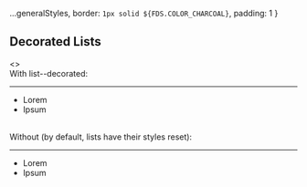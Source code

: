 
  ...generalStyles,
  border: `1px solid ${FDS.COLOR_CHARCOAL}`,
  padding: 1 
}

<Meta title="Style Utilities/List"  />

## Decorated Lists

<Story name="Decorated Lists">
  <>
    <TableLayout
      isCSS
      headers={['class', 'description']}
      rows={[
        ['list--decorated', 'Enables standard list decoration'],
      ]} 
    />
    <div>With <span style={labelStyle}>list--decorated</span>:</div>
    <hr />
    <ul className="list--decorated">
      <li>Lorem</li>
      <li>Ipsum</li>
    </ul>
    <br />
    <div>Without (by default, lists have their styles reset):</div>
    <hr />
    <ul>
      <li>Lorem</li>
      <li>Ipsum</li>
    </ul>
  </>
</Story>
